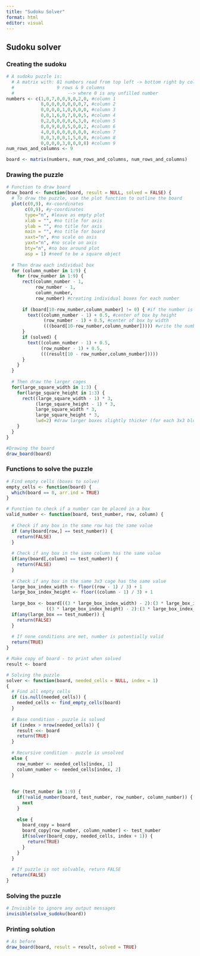 ---
title: "Sudoku Solver"
format: html
editor: visual
---

## Sudoku solver

### Creating the sudoku
```{r}
# A sudoku puzzle is:
  # A matrix with: 81 numbers read from top left -> bottom right by column
  #                9 rows & 9 columns
  #                    --> where 0 is any unfilled number
numbers <- c(1,0,7,0,0,9,0,2,0, #column 1
             8,0,0,0,0,0,0,0,7, #column 2
             0,0,0,0,1,0,0,0,0, #column 3
             0,0,1,6,0,7,0,0,5, #column 4
             0,2,0,0,0,0,6,3,0, #column 5
             0,0,9,0,0,5,0,0,2, #column 6
             4,0,0,0,0,0,0,0,0, #column 7
             0,0,3,0,0,1,5,0,0, #column 8
             0,0,0,0,3,0,0,0,8) #column 9
num_rows_and_columns <- 9

board <- matrix(numbers, num_rows_and_columns, num_rows_and_columns)
```

### Drawing the puzzle
```{r}
# Function to draw board
draw_board <- function(board, result = NULL, solved = FALSE) {
  # To draw the puzzle, use the plot function to outline the board
  plot(c(0,9), #x-coordinates
       c(0,9), #y-coordinates
       type="n", #leave as empty plot
       xlab = "", #no title for axis
       ylab = "", #no title for axis
       main = "", #no title for board
       xaxt="n", #no scale on axis
       yaxt="n", #no scale on axis
       bty="n", #no box around plot
       asp = 1) #need to be a square object
  
  # Then draw each individual box
  for (column_number in 1:9) {
    for (row_number in 1:9) {
      rect(column_number - 1,
           row_number - 1,
           column_number,
           row_number) #creating individual boxes for each number
      
      if (board[10-row_number,column_number] != 0) { #if the number is not 0, ie if box is not empty
        text((column_number - 1) + 0.5, #center of box by height
              (row_number - 1) + 0.5, #center of box by width
              (((board[10-row_number,column_number])))) #write the number
      }
      if (solved) {
        text((column_number - 1) + 0.5,
             (row_number - 1) + 0.5,
             (((result[10 - row_number,column_number]))))
      }
    }
  }
  
  # Then draw the larger cages
  for(large_square_width in 1:3) {
    for(large_square_height in 1:3) {
      rect((large_square_width - 1) * 3,
           (large_square_height - 1) * 3,
           large_square_width * 3,
           large_square_height * 3,
           lwd=2) #draw larger boxes slightly thicker (for each 3x3 block)
    }
  }
}
```

```{r}
#Drawing the board
draw_board(board)
```


### Functions to solve the puzzle
```{r}
# Find empty cells (boxes to solve)
empty_cells <- function(board) {
  which(board == 0, arr.ind = TRUE)
}
```

```{r}
# Function to check if a number can be placed in a box
valid_number <- function(board, test_number, row, column) {
  
  # Check if any box in the same row has the same value
  if (any(board[row,] == test_number)) {
    return(FALSE)
  }
  
  # Check if any box in the same column has the same value
  if(any(board[,column] == test_number)) {
    return(FALSE)
  }
  
  # Check if any box in the same 3x3 cage has the same value
  large_box_index_width <- floor((row - 1) / 3) + 1
  large_box_index_height <- floor((column - 1) / 3) + 1
  
  large_box <- board[((3 * large_box_index_width) - 2):(3 * large_box_index_width), #take slice of 3 rows
               ((3 * large_box_index_height) - 2):(3 * large_box_index_height)] #take slice of 3 columns
  if(any(large_box == test_number)) {
    return(FALSE)
  }
  
  # If none conditions are met, number is potentially valid
  return(TRUE)
}
```

```{r}
# Make copy of board - to print when solved
result <- board
```

```{r}
# Solving the puzzle
solver <- function(board, needed_cells = NULL, index = 1)
{
  # Find all empty cells
  if (is.null(needed_cells)) {
    needed_cells <- find_empty_cells(board)
  }
  
  # Base condition - puzzle is solved
  if (index > nrow(needed_cells)) {
    result <<- board
    return(TRUE)
  }
  
  # Recursive condition - puzzle is unsolved
  else {
    row_number <- needed_cells[index, 1]
    column_number <- needed_cells[index, 2]
  }
  
  
  for (test_number in 1:9) {
    if(!valid_number(board, test_number, row_number, column_number)) {
      next
    }
    
    else {
      board_copy = board
      board_copy[row_number, column_number] <- test_number
      if(solver(board_copy, needed_cells, index + 1)) {
        return(TRUE)
      }
    }
  }
  
  # If puzzle is not solvable, return FALSE
  return(FALSE)
}
```

### Solving the puzzle
```{r}
# Invisible to ignore any output messages
invisible(solve_sudoku(board))
```

### Printing solution
```{r}
# As before
draw_board(board, result = result, solved = TRUE)
```